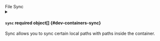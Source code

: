 

<div className="group" data-group="sync">
<div className="group-name">File Sync</div>


<details className="config-field" data-expandable="true">
<summary>

#### `sync` <span className="config-field-required" data-required="false">required</span> <span className="config-field-type">object[]</span> <span className="config-field-default"></span> <span className="config-field-enum"></span> {#dev-containers-sync}

Sync allows you to sync certain local paths with paths inside the container.

</summary>

<PartialSyncreference />


</details>

</div>